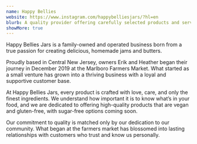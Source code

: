 ```yaml
---
name: Happy Bellies
website: https://www.instagram.com/happybelliesjars/?hl=en
blurb: A quality provider offering carefully selected products and services. Their presence adds value to our benefit event while supporting our shared mission.
showMore: true
---
```


Happy Bellies Jars is a family-owned and operated business born from a true passion for creating delicious, homemade jams and butters.

Proudly based in Central New Jersey, owners Erik and Heather began their journey in December 2019 at the Marlboro Farmers Market. What started as a small venture has grown into a thriving business with a loyal and supportive customer base.

At Happy Bellies Jars, every product is crafted with love, care, and only the finest ingredients. We understand how important it is to know what’s in your food, and we are dedicated to offering high-quality products that are vegan and gluten-free, with sugar-free options coming soon.

Our commitment to quality is matched only by our dedication to our community. What began at the farmers market has blossomed into lasting relationships with customers who trust and know us personally.